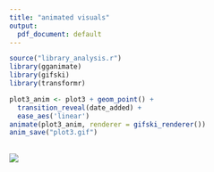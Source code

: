 ```yaml
---
title: "animated visuals"
output:
  pdf_document: default
---
```


```r
source("library_analysis.r")
library(gganimate)
library(gifski)
library(transformr)
```

```r
plot3_anim <- plot3 + geom_point() +
  transition_reveal(date_added) +
  ease_aes('linear')
animate(plot3_anim, renderer = gifski_renderer())
anim_save("plot3.gif")
```

![](plot3.gif)
-----------------------------------------------------------------------------------